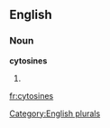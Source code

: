 ==English==

===Noun===
'''cytosines'''

# {{plural of|[[cytosine]]}}

[[Category:English plurals]]

[[fr:cytosines]]